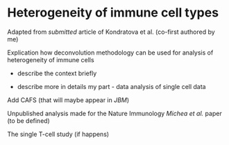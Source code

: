 # Heterogeneity of immune cell types {#map}

Adapted from *submitted* article of Kondratova et al.  (co-first authored by me)

Explication how deconvolution methodology can be used for analysis of heterogeneity of immune cells 

* describe the context briefly

* describe more in details my part - data analysis of single cell data


Add CAFS (that will maybe appear in *JBM*)

Unpublished analysis made for the Nature Immunology *Michea et al.* paper  (to be defined)

The single T-cell study  (if happens)

\includepdf[scale=1]{pdf-ext/ImmuneMap.pdf}